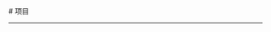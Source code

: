 
<BaseLayout title="Project">
  <BaseCard title="Project">
# 项目

---

  </BaseCard>
  <ProjectCard
    title="2016.01分班快闪"
    image="https://creation.bcmcdn.com/120/kitten/d2ViXzIwMDFfNDg4MzQyOF8xMTY4NDc5ODJfMTczNTM1ODA3NTMwMV8zMjA3NTRiMg=="
    desc="纪念我们的青春！"
    url="https://shequ.codemao.cn/work/116847982"
    badge="Kitten"
    target="_blank"
  />
  <ProjectCard
    title="覆盖之爱"
    image="https://creation.bcmcdn.com/445/kitten/d2ViXzIwMDFfNDg4MzQyOF8yMzYyOTcwNjJfMTczNTM1ODU0NTAxM19kMWIxNjY2NQ==.png"
    desc="一个用Kitten复刻的游戏"
    url="https://shequ.codemao.cn/work/236297062"
    badge="Kitten"
    target="_blank"
  />
</BaseLayout>
